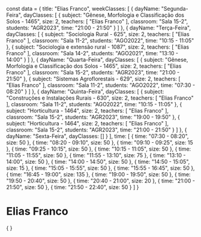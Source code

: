 const data = {
  title: "Elias Franco",
  weekClasses: [
    {
      dayName: "Segunda-Feira",
      dayClasses: [
        {
          subject: "Gênese, Morfologia e Classificação dos Solos - 1465",
          size: 2,
          teachers: [
            "Elias Franco"
          ],
          classroom: "Sala 15-2",
          students: "AGR2023",
          time: "21:00 - 21:50"
        }
      ]
    },
    {
      dayName: "Terça-Feira",
      dayClasses: [
        {
          subject: "Sociologia Rural - 625",
          size: 2,
          teachers: [
            "Elias Franco"
          ],
          classroom: "Sala 11-2",
          students: "AGO2022",
          time: "10:15 - 11:05"
        },
        {
          subject: "Sociologia e extensão rural - 1087",
          size: 2,
          teachers: [
            "Elias Franco"
          ],
          classroom: "Sala 14-2",
          students: "AGO2021",
          time: "13:10 - 14:00"
        }
      ]
    },
    {
      dayName: "Quarta-Feira",
      dayClasses: [
        {
          subject: "Gênese, Morfologia e Classificação dos Solos - 1465",
          size: 2,
          teachers: [
            "Elias Franco"
          ],
          classroom: "Sala 15-2",
          students: "AGR2023",
          time: "21:00 - 21:50"
        },
        {
          subject: "Sistemas Agroflorestais - 629",
          size: 2,
          teachers: [
            "Elias Franco"
          ],
          classroom: "Sala 11-2",
          students: "AGO2022",
          time: "07:30 - 08:20"
        }
      ]
    },
    {
      dayName: "Quinta-Feira",
      dayClasses: [
        {
          subject: "Construções e Instalações Rurais - 630",
          size: 2,
          teachers: [
            "Elias Franco"
          ],
          classroom: "Sala 11-2",
          students: "AGO2022",
          time: "10:15 - 11:05"
        },
        {
          subject: "Horticultura - 1464",
          size: 2,
          teachers: [
            "Elias Franco"
          ],
          classroom: "Sala 15-2",
          students: "AGR2023",
          time: "19:00 - 19:50"
        },
        {
          subject: "Horticultura - 1464",
          size: 2,
          teachers: [
            "Elias Franco"
          ],
          classroom: "Sala 15-2",
          students: "AGR2023",
          time: "21:00 - 21:50"
        }
      ]
    },
    {
      dayName: "Sexta-Feira",
      dayClasses: []
    }
  ],
  time: [
    {
      time: "07:30 - 08:20",
      size: 50
    },
    {
      time: "08:20 - 09:10",
      size: 50
    },
    {
      time: "09:10 - 09:25",
      size: 15
    },
    {
      time: "09:25 - 10:15",
      size: 50
    },
    {
      time: "10:15 - 11:05",
      size: 50
    },
    {
      time: "11:05 - 11:55",
      size: 50
    },
    {
      time: "11:55 - 13:10",
      size: 75
    },
    {
      time: "13:10 - 14:00",
      size: 50
    },
    {
      time: "14:00 - 14:50",
      size: 50
    },
    {
      time: "14:50 - 15:05",
      size: 15
    },
    {
      time: "15:05 - 15:55",
      size: 50
    },
    {
      time: "15:55 - 16:45",
      size: 50
    },
    {
      time: "16:45 - 19:00",
      size: 135
    },
    {
      time: "19:00 - 19:50",
      size: 50
    },
    {
      time: "19:50 - 20:40",
      size: 50
    },
    {
      time: "20:40 - 21:00",
      size: 20
    },
    {
      time: "21:00 - 21:50",
      size: 50
    },
    {
      time: "21:50 - 22:40",
      size: 50
    }
  ]
}

# Elias Franco

<div>
    {
        <Grid
            title={data.title} 
            weekClasses={data.weekClasses} 
            time={data.time}
        />
    }
</div>